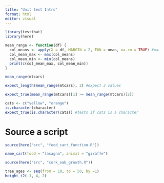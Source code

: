```yaml
---
title: "Unit test Intro"
format: html
editor: visual
---
```


```r
library(testthat)
library(here)
```

```r
mean_range <- function(df) {
  col_means <- apply(X = df, MARGIN = 2, FUN = mean, na.rm = TRUE) #margin = over columns (returns column means as a vector for every column)
  col_mean_max <- max(col_means)
  col_mean_min <- min(col_means)
  print(c(col_mean_max, col_mean_min))
}

mean_range(mtcars)
```

```r
expect_length(mean_range(mtcars), 2) #expect 2 values
```

```r
expect_true(mean_range(mtcars)[1] >= mean_range(mtcars)[2])
```

```r
cats <- c("yellow", "orange")
is.character(character)
expect_true(is.character(cats)) #tests if cats is a character
```

# Source a script

```r
source(here("src", "food_cart_function.R"))

name_cart(food = "lasagna", animal = "giraffe")

source(here("src", "cork_oak_growth.R"))

tree_ages <- seq(from = 10, to = 50, by =1)
height_t2(-1, 4, 2)
```
